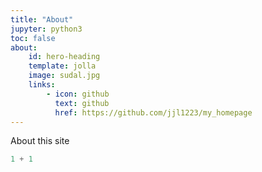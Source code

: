 ```yaml
---
title: "About"
jupyter: python3
toc: false
about: 
    id: hero-heading
    template: jolla
    image: sudal.jpg
    links:
        - icon: github
          text: github
          href: https://github.com/jjl1223/my_homepage
---
```


About this site

```python
1 + 1
```
